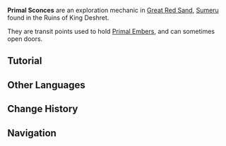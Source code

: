 {{Terminology Infobox
|image     = Tutorial Primal Embers 1.png
|type      = Exploration
|region    = Sumeru
|subregion = Great Red Sand
}}
'''Primal Sconces''' are an exploration mechanic in [[Great Red Sand]], [[Sumeru]] found in the Ruins of King Deshret.

They are transit points used to hold [[Primal Ember]]s, and can sometimes open doors.

==Tutorial==
{{Tutorial|Primal Embers}}

==Other Languages==
{{Other Languages
|en      = Primal Sconce
|zhs     = 元能烛台
|zhs_rm  = Yuánnéng Zhútái
|zht     = 元能燭臺
|zht_rm  = Yuánnéng Zhútái
|zh_tl   = 
|ja      = プライマル燭台
|ja_rm   = Puraimaru Shokudai
|ja_tl   = Primal Candlestick
|ko      = 태고의 촛대
|ko_rm   = Taego-ui Chotdae
|ko_tl   = Primal Candlestick
|es      = Candelabro primigenio
|es_tl   = Primal Candelabra
|fr      = Bougeoir primal
|fr_tl   = Primal Sconce
|ru      = Первозданный подсвечник
|ru_tl   = Primal Candlestick
|th      = Primal Sconce
|vi      = Đế Nến Nguyên Thủy
|vi_tl   = 
|de      = Urleuchter
|de_tl   = Primal Candlestick
|id      = Primal Sconce
|pt      = Candeeiro Primordial
|pt_tl   = 
|tr      = Kadim Şamdan
|tr_tl   = Ancient Candlestick
|it      = Candelieri Primordiali
|it_tl   = 
}}

==Change History==
{{Change History|3.1}}

==Navigation==
{{Exploration Navbox|Sumeru}}